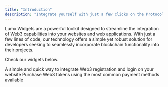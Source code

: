 ```yaml
---
title: "Introduction"
description: "Integrate yourself with just a few clicks on the Protocol"
---
```


Lumx Widgets are a powerful toolkit designed to streamline the integration of Web3 capabilities into your websites and web applications. With just a few lines of code, our technology offers a simple yet robust solution for developers seeking to seamlessly incorporate blockchain functionality into their projects.

Check our widgets below.

<CardGroup cols={2}>
  <Card title="Authentication" href="/widgets/authentication">
    A simple and quick way to integrate Web3 registration and login on your
    website
  </Card>
  <Card title="Checkout" href="/widgets/checkout">
    Purchase Web3 tokens using the most common payment methods available
  </Card>
</CardGroup>
